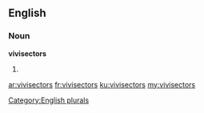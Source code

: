 ==English==

===Noun===
'''vivisectors'''

# {{plural of|[[vivisector]]}}

[[Category:English plurals]]

[[ar:vivisectors]]
[[fr:vivisectors]]
[[ku:vivisectors]]
[[my:vivisectors]]